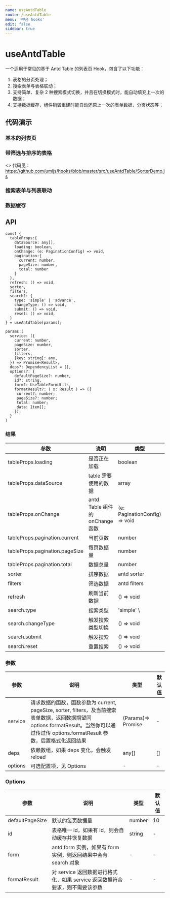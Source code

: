 ```yaml
---
name: useAntdTable
route: /useAntdTable
menu: '中台 hooks'
edit: false
sidebar: true
---
```






# useAntdTable

一个适用于常见的基于 Antd Table 的列表页 Hook，包含了以下功能：

1. 表格的分页处理；
2. 搜索表单与表格联动；
3. 支持简单、复杂 2 种搜索模式切换，并且在切换模式时，能自动填充上一次的数据；
4. 支持数据缓存，组件销毁重建时能自动还原上一次的表单数据，分页状态等；


## 代码演示

### 基本的列表页

<JackBox demoName="基本的列表页" file={BasicDemoCode} locale='en-US'>
  <BasicDemo />
</JackBox>

### 带筛选与排序的表格

<Playground>
  <>
    <SorterDemo />
    代码见：<a target='_blank' href='https://github.com/umijs/hooks/blob/master/src/useAntdTable/SorterDemo.js'>https://github.com/umijs/hooks/blob/master/src/useAntdTable/SorterDemo.js</a>
  </>
</Playground>

### 搜索表单与列表联动

<JackBox demoName="搜索表单与列表联动" file={DemoCode}>
  <Demo />
</JackBox>

### 数据缓存

<JackBox demoName="数据缓存" file={CacheDemoCode}>
  <CacheDemo />
</JackBox>

## API

```
const {
  tableProps:{
    dataSource: any[],
    loading: boolean,
    onChange: (e: PaginationConfig) => void,
    pagination:{
      current: number,
      pageSize: number,
      total: number
    }
  },
  refresh: () => void,
  sorter,
  filters,
  search?: {
    type: 'simple' | 'advance',
    changeType: () => void,
    submit: () => void,
    reset: () => void,
  }
} = useAntdTable(params);

params:(
  service: ({
    current: number,
    pageSize: number,
    sorter,
    filters,
    [key: string]: any,
  }) => Promise<Result>,
  deps?: DependencyList = [],
  options?: {
    defaultPageSize?: number,
    id?: string,
    form?: UseTableFormUtils,
    formatResult?: ( x: Result ) => ({
     current?: number;
     pageSize?: number;
     total: number;
     data: Item[];
    });
  }
)
```

### 结果

| 参数                           | 说明                            | 类型                          | 默认值             |
|--------------------------------|---------------------------------|-------------------------------|--------------------|
| tableProps.loading             | 是否正在加载                    | boolean                       | false              |
| tableProps.dataSource          | table 需要使用的数据            | array                         | -                  |
| tableProps.onChange            | antd Table 组件的 onChange 函数 | (e: PaginationConfig) => void | -                  |
| tableProps.pagination.current  | 当前页数                        | number                        | 1                  |
| tableProps.pagination.pageSize | 每页数据量                      | number                        | 10                 |
| tableProps.pagination.total    | 数据总量                        | number                        | 0                  |
| sorter                         | 排序数据                        | antd sorter                    | {}                 |
| filters                        | 筛选数据                        | antd filters                   | {}                 |
| refresh                        | 刷新当前数据                    | () => void                    | -                  |
| search.type                    | 搜索类型                        | 'simple' \                    | 'advance'|'simple' |
| search.changeType              | 触发搜索类型切换                | () => void                    | -                  |
| search.submit                  | 触发搜索                        | () => void                    | -                  |
| search.reset                   | 重置搜索                        | () => void                    | -                  |



### 参数

| 参数    | 说明                                                                                                                                                                      | 类型               | 默认值 |
|---------|---------------------------------------------------------------------------------------------------------------------------------------------------------------------------|--------------------|--------|
| service | 请求数据的函数，函数参数为 current, pageSize, sorter, filters，及当前搜索表单数据，返回数据期望同 options.formatResult。当然你可以通过传过传 options.formatResult 参数，后置格式化返回结果 | (Params)=> Promise | -      |
| deps    | 依赖数组，如果 deps 变化，会触发 reload                                                                                                                                   | any[]              | []     |
| options | 可选配置项，见 Options                                                                                                                                                    | -                  | -      |



### Options

| 参数            | 说明                                                                         | 类型   | 默认值 |
|-----------------|------------------------------------------------------------------------------|--------|--------|
| defaultPageSize | 默认的每页数据量                                                             | number | 10     |
| id              | 表格唯一 id，如果有 id，则会自动缓存并恢复数据                               | string | -      |
| form            | antd form 实例，如果有 form 实例，则返回结果中会有 search 对象               | -      | -      |
| formatResult    | 对 service 返回数据进行格式化，如果 service 返回数据符合要求，则不需要该参数 | -      | -      |
